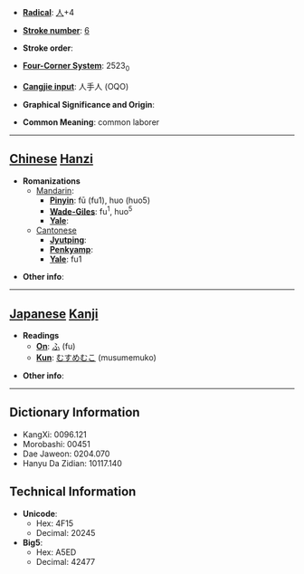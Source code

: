 * '''[[Wiktionary:Chinese radical index| Radical]]''': [[Wiktionary:Chinese radical index 人|人]]+4

* '''[[Wiktionary:Chinese total strokes index|Stroke number]]''': [[Wiktionary:Chinese total strokes index 6|6]]

* '''Stroke order''': 

* '''[[Wiktionary:Chinese four corner index|Four-Corner System]]''': 2523<sub>0</sub>

* '''[[Wiktionary:Chinese Cangjie index|Cangjie input]]''': 人手人 (OQO)

* '''Graphical Significance and Origin''': 

* '''Common Meaning''': common laborer

----

== [[Chinese]] [[Hanzi]] ==

* '''Romanizations'''
** [[Mandarin]]:
*** '''[[Pinyin]]''': fū (fu1), huo (huo5)
*** '''[[Wade-Giles]]''': fu<sup>1</sup>, huo<sup>5</sup>
*** '''[[Yale]]''': 
**[[Cantonese]]
***'''[[Jyutping]]''':
***'''[[Penkyamp]]''': 
***'''[[Yale]]''': fu1

* '''Other info''': 

----

== [[Japanese]] [[Kanji]] ==

* '''Readings'''
** '''[[On]]''': [[ふ]] (fu)
** '''[[Kun]]''': [[むすめむこ]] (musumemuko)

* '''Other info''':  

----

== Dictionary Information ==

* KangXi: 0096.121
* Morobashi: 00451
* Dae Jaweon: 0204.070
* Hanyu Da Zidian: 10117.140

== Technical Information ==

* '''Unicode''':
** Hex: 4F15
** Decimal: 20245
* '''Big5''':
** Hex: A5ED
** Decimal: 42477